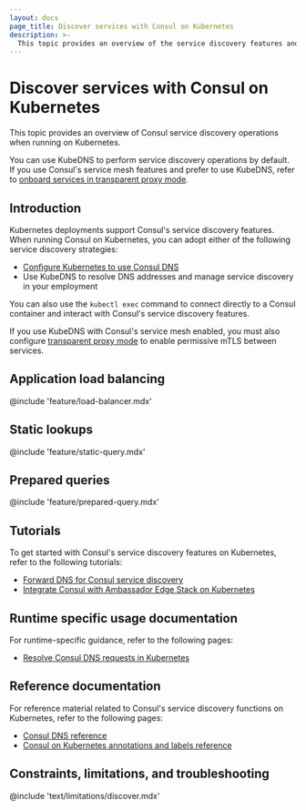 ```yaml
---
layout: docs
page_title: Discover services with Consul on Kubernetes
description: >-
  This topic provides an overview of the service discovery features and operations Consul supports when running on Kubernetes.
---
```


# Discover services with Consul on Kubernetes

This topic provides an overview of Consul service discovery operations when running on Kubernetes.

You can use KubeDNS to perform service discovery operations by default. If you use Consul's service mesh features and prefer to use KubeDNS, refer to [onboard services in transparent proxy mode](/consul/docs/connect/proxy/transparent-proxy).

## Introduction

Kubernetes deployments support Consul's service discovery features. When running Consul on Kubernetes, you can adopt either of the following service discovery strategies:

- [Configure Kubernetes to use Consul DNS](/consul/docs/discover/dns/k8s)
- Use KubeDNS to resolve DNS addresses and manage service discovery in your employment

You can also use the `kubectl exec` command to connect directly to a Consul container and interact with Consul's service discovery features.

If you use KubeDNS with Consul's service mesh enabled, you must also configure [transparent proxy mode](/consul/docs/connect/proxy/transparent-proxy) to enable permissive mTLS between services.

## Application load balancing

@include 'feature/load-balancer.mdx'

## Static lookups

@include 'feature/static-query.mdx'

## Prepared queries

@include 'feature/prepared-query.mdx'

## Tutorials

To get started with Consul's service discovery features on Kubernetes, refer to the following tutorials:

- [Forward DNS for Consul service discovery](/consul/tutorials/networking/dns-forwarding)
- [Integrate Consul with Ambassador Edge Stack on Kubernetes](/consul/tutorials/developer-mesh/service-mesh-gateway-ambassador)

## Runtime specific usage documentation

For runtime-specific guidance, refer to the following pages:

- [Resolve Consul DNS requests in Kubernetes](/consul/docs/discover/dns/k8s)

## Reference documentation

For reference material related to Consul's service discovery functions on Kubernetes, refer to the following pages:

- [Consul DNS reference](/consul/docs/reference/dns)
- [Consul on Kubernetes annotations and labels reference](/consul/docs/reference/k8s/annotation-label)

## Constraints, limitations, and troubleshooting

@include 'text/limitations/discover.mdx'